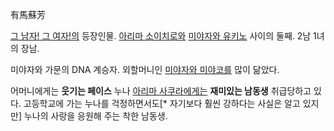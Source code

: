 有馬蘇芳

[[그 남자! 그 여자!]]의 등장인물.
[[아리마 소이치로]]와 [[미야자와 유키노]] 사이의 둘째. 2남 1녀의 장남.

미야자와 가문의 DNA 계승자. 외할머니인 [[미야자와 미야코]]를 많이 닮았다. 

어머니에게는 '''웃기는 페이스''' 누나 [[아리마 사쿠라]]에게는 '''재미있는 남동생''' 취급당하고 있다. 고등학교에 가는 누나를 걱정하면서도[* 자기보다 훨씬 강하다는 사실은 알고 있지만] 누나의 사랑을 응원해 주는 착한 남동생.
